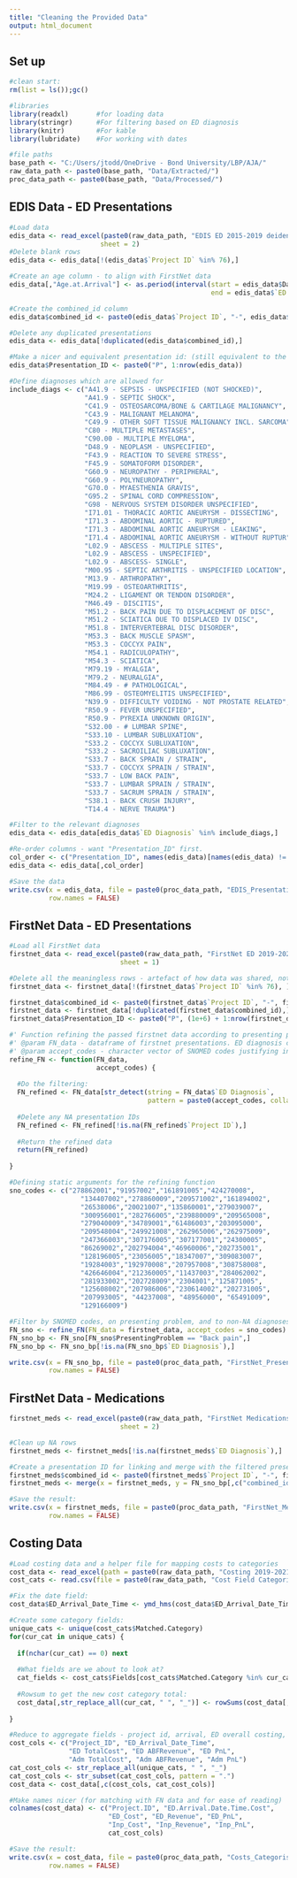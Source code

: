 ---
title: "Cleaning the Provided Data"
output: html_document
---

## Set up

```{r Set up}

#clean start:
rm(list = ls());gc()

#libraries
library(readxl)       #for loading data
library(stringr)      #For filtering based on ED diagnosis
library(knitr)        #For kable
library(lubridate)    #For working with dates

#file paths
base_path <- "C:/Users/jtodd/OneDrive - Bond University/LBP/AJA/"
raw_data_path <- paste0(base_path, "Data/Extracted/")
proc_data_path <- paste0(base_path, "Data/Processed/") 
```


## EDIS Data - ED Presentations


```{r EDIS - Load}
#Load data
edis_data <- read_excel(paste0(raw_data_path, "EDIS ED 2015-2019 deidentified.xlsx"),
                       sheet = 2)
#Delete blank rows
edis_data <- edis_data[!(edis_data$`Project ID` %in% 76),]

#Create an age column - to align with FirstNet data
edis_data[,"Age.at.Arrival"] <- as.period(interval(start = edis_data$DateOfBirth,
                                                   end = edis_data$`ED Arrival Date/Time`))$year
```

```{r EDIS - Presentation_ID}
#Create the combined_id column
edis_data$combined_id <- paste0(edis_data$`Project ID`, "-", edis_data$`ED Arrival Date/Time`)

#Delete any duplicated presentations
edis_data <- edis_data[!duplicated(edis_data$combined_id),]

#Make a nicer and equivalent presentation id: (still equivalent to the other ID given that it has no duplicates)
edis_data$Presentation_ID <- paste0("P", 1:nrow(edis_data))

```

```{r EDIS - Filter}
#Define diagnoses which are allowed for
include_diags <- c("A41.9 - SEPSIS - UNSPECIFIED (NOT SHOCKED)",
                   "A41.9 - SEPTIC SHOCK",
                   "C41.9 - OSTEOSARCOMA/BONE & CARTILAGE MALIGNANCY",
                   "C43.9 - MALIGNANT MELANOMA",
                   "C49.9 - OTHER SOFT TISSUE MALIGNANCY INCL. SARCOMA",
                   "C80 - MULTIPLE METASTASES",
                   "C90.00 - MULTIPLE MYELOMA",
                   "D48.9 - NEOPLASM - UNSPECIFIED",
                   "F43.9 - REACTION TO SEVERE STRESS",
                   "F45.9 - SOMATOFORM DISORDER",
                   "G60.9 - NEUROPATHY - PERIPHERAL",
                   "G60.9 - POLYNEUROPATHY",
                   "G70.0 - MYAESTHENIA GRAVIS",
                   "G95.2 - SPINAL CORD COMPRESSION",
                   "G98 - NERVOUS SYSTEM DISORDER UNSPECIFIED",
                   "I71.01 - THORACIC AORTIC ANEURYSM - DISSECTING",
                   "I71.3 - ABDOMINAL AORTIC - RUPTURED",
                   "I71.3 - ABDOMINAL AORTIC ANEURYSM - LEAKING",
                   "I71.4 - ABDOMINAL AORTIC ANEURYSM - WITHOUT RUPTUR",
                   "L02.9 - ABSCESS - MULTIPLE SITES",
                   "L02.9 - ABSCESS - UNSPECIFIED",
                   "L02.9 - ABSCESS- SINGLE",
                   "M00.95 - SEPTIC ARTHRITIS - UNSPECIFIED LOCATION",
                   "M13.9 - ARTHROPATHY",
                   "M19.99 - OSTEOARTHRITIS",
                   "M24.2 - LIGAMENT OR TENDON DISORDER",
                   "M46.49 - DISCITIS",
                   "M51.2 - BACK PAIN DUE TO DISPLACEMENT OF DISC",
                   "M51.2 - SCIATICA DUE TO DISPLACED IV DISC",
                   "M51.8 - INTERVERTEBRAL DISC DISORDER",
                   "M53.3 - BACK MUSCLE SPASM",
                   "M53.3 - COCCYX PAIN",
                   "M54.1 - RADICULOPATHY",
                   "M54.3 - SCIATICA",
                   "M79.19 - MYALGIA",
                   "M79.2 - NEURALGIA",
                   "M84.49 - # PATHOLOGICAL",
                   "M86.99 - OSTEOMYELITIS UNSPECIFIED",
                   "N39.9 - DIFFICULTY VOIDING - NOT PROSTATE RELATED",
                   "R50.9 - FEVER UNSPECIFIED",
                   "R50.9 - PYREXIA UNKNOWN ORIGIN",
                   "S32.00 - # LUMBAR SPINE",
                   "S33.10 - LUMBAR SUBLUXATION",
                   "S33.2 - COCCYX SUBLUXATION",
                   "S33.2 - SACROILIAC SUBLUXATION",
                   "S33.7 - BACK SPRAIN / STRAIN",
                   "S33.7 - COCCYX SPRAIN / STRAIN",
                   "S33.7 - LOW BACK PAIN",
                   "S33.7 - LUMBAR SPRAIN / STRAIN",
                   "S33.7 - SACRUM SPRAIN / STRAIN",
                   "S38.1 - BACK CRUSH INJURY",
                   "T14.4 - NERVE TRAUMA")

#Filter to the relevant diagnoses
edis_data <- edis_data[edis_data$`ED Diagnosis` %in% include_diags,]

#Re-order columns - want "Presentation_ID" first.
col_order <- c("Presentation_ID", names(edis_data)[names(edis_data) != "Presentation_ID"])
edis_data <- edis_data[,col_order]
```

```{r EDIS - Save}
#Save the data 
write.csv(x = edis_data, file = paste0(proc_data_path, "EDIS_Presentations.csv"),
          row.names = FALSE)
```


## FirstNet Data - ED Presentations


```{r FN Pres - Load}
#Load all FirstNet data 
firstnet_data <- read_excel(paste0(raw_data_path, "FirstNet ED 2019-2021 deidentified.xlsx"), 
                            sheet = 1)

#Delete all the meaningless rows - artefact of how data was shared, not linked to quality issues.
firstnet_data <- firstnet_data[!(firstnet_data$`Project ID` %in% 76), ]

```

```{r FN Pres - Presentation_ID}
firstnet_data$combined_id <- paste0(firstnet_data$`Project ID`, "-", firstnet_data$`ED Arrival Date/Time`)
firstnet_data <- firstnet_data[!duplicated(firstnet_data$combined_id),]
firstnet_data$Presentation_ID <- paste0("P", (1e+6) + 1:nrow(firstnet_data)) #To make the IDs distinct from edis
```

```{r FN Pres - Filter}
#' Function refining the passed firstnet data according to presenting prob and ed diagnosis
#' @param FN_data - dataframe of firstnet presentations. ED diagnosis column should be pre-processed by scenario
#' @param accept_codes - character vector of SNOMED codes justifying inclusion based on ED diagnosis
refine_FN <- function(FN_data,            
                      accept_codes) {
  
  #Do the filtering:
  FN_refined <- FN_data[str_detect(string = FN_data$`ED Diagnosis`, 
                                   pattern = paste0(accept_codes, collapse = "|")), ]
  
  #Delete any NA presentation IDs
  FN_refined <- FN_refined[!is.na(FN_refined$`Project ID`),]
  
  #Return the refined data
  return(FN_refined)
  
}

#Defining static arguments for the refining function
sno_codes <- c("278862001","91957002","161891005","424270008",
                  "134407002","278860009","209571002","161894002",
                  "26538006","20021007","135860001","279039007",
                  "300956001","282766005","239880009","209565008",
                  "279040009","34789001","61486003","203095000",
                  "209548004","249921008","262965006","262975009",
                  "247366003","307176005","307177001","24300005",
                  "86269002","202794004","46960006","202735001",
                  "128196005","23056005","18347007","309083007",
                  "19284003","192970008","207957008","308758008",
                  "426646004","212360005","11437003","284062002",
                  "281933002","202728009","2304001","125871005",
                  "125608002","207986006","230614002","202731005",
                  "207993005", "44237008", "48956000", "65491009", 
                  "129166009")

#Filter by SNOMED codes, on presenting problem, and to non-NA diagnoses
FN_sno <- refine_FN(FN_data = firstnet_data, accept_codes = sno_codes)
FN_sno_bp <- FN_sno[FN_sno$PresentingProblem == "Back pain",]
FN_sno_bp <- FN_sno_bp[!is.na(FN_sno_bp$`ED Diagnosis`),]

```

```{r FN Pres - Save}
write.csv(x = FN_sno_bp, file = paste0(proc_data_path, "FirstNet_Presentations.csv"),
          row.names = FALSE)
```


## FirstNet Data - Medications


```{r FN Meds - Load}
firstnet_meds <- read_excel(paste0(raw_data_path, "FirstNet Medications 2019-2021 deidentified.xlsx"),
                            sheet = 2)

#Clean up NA rows
firstnet_meds <- firstnet_meds[!is.na(firstnet_meds$`ED Diagnosis`),]
```

```{r FN Meds - Link}
#Create a presentation ID for linking and merge with the filtered presentation data - inherits the filtering
firstnet_meds$combined_id <- paste0(firstnet_meds$`Project ID`, "-", firstnet_meds$`ED Arrival Date/Time`)
firstnet_meds <- merge(x = firstnet_meds, y = FN_sno_bp[,c("combined_id", "Presentation_ID")])
```

```{r FN Meds - Save}
#Save the result:
write.csv(x = firstnet_meds, file = paste0(proc_data_path, "FirstNet_Medications.csv"),
          row.names = FALSE)
```


## Costing Data

```{r Costs - Load}
#Load costing data and a helper file for mapping costs to categories
cost_data <- read_excel(path = paste0(raw_data_path, "Costing 2019-2021 deidentified.xlsx"), sheet = 2)
cost_cats <- read.csv(file = paste0(raw_data_path, "Cost Field Categorisation.csv"))

#Fix the date field:
cost_data$ED_Arrival_Date_Time <- ymd_hms(cost_data$ED_Arrival_Date_Time)
```

```{r Costs - Features}
#Create some category fields:
unique_cats <- unique(cost_cats$Matched.Category)
for(cur_cat in unique_cats) {
  
  if(nchar(cur_cat) == 0) next
  
  #What fields are we about to look at?
  cat_fields <- cost_cats$Fields[cost_cats$Matched.Category %in% cur_cat]
  
  #Rowsum to get the new cost category total:
  cost_data[,str_replace_all(cur_cat, " ", "_")] <- rowSums(cost_data[,cat_fields], na.rm = T)
  
}

#Reduce to aggregate fields - project id, arrival, ED overall costing, inpatient overall costing
cost_cols <- c("Project_ID", "ED_Arrival_Date_Time", 
               "ED TotalCost", "ED ABFRevenue", "ED PnL",
               "Adm TotalCost", "Adm ABFRevenue", "Adm PnL")
cat_cost_cols <- str_replace_all(unique_cats, " ", "_")
cat_cost_cols <- str_subset(cat_cost_cols, pattern = ".")
cost_data <- cost_data[,c(cost_cols, cat_cost_cols)]

#Make names nicer (for matching with FN data and for ease of reading)
colnames(cost_data) <- c("Project.ID", "ED.Arrival.Date.Time.Cost", 
                         "ED_Cost", "ED_Revenue", "ED_PnL",
                         "Inp_Cost", "Inp_Revenue", "Inp_PnL",
                         cat_cost_cols)

```


```{r Costs - Save}
#Save the result:
write.csv(x = cost_data, file = paste0(proc_data_path, "Costs_Categorised.csv"),
          row.names = FALSE)
```

